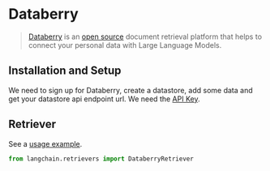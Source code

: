 # Databerry

>[Databerry](https://databerry.ai) is an [open source](https://github.com/gmpetrov/databerry) document retrieval platform that helps to connect your personal data with Large Language Models.


## Installation and Setup

We need to sign up for Databerry, create a datastore, add some data and get your datastore api endpoint url. 
We need the [API Key](https://docs.databerry.ai/api-reference/authentication).

## Retriever

See a [usage example](/docs/modules/data_io/retrievers/integrations/databerry.html).

```python
from langchain.retrievers import DataberryRetriever
```
